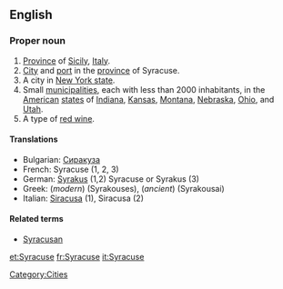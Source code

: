==English==
{{wikipedia}}

===Proper noun===
{{en-proper noun}}

# [[province|Province]] of [[Sicily]], [[Italy]].
# [[city|City]] and [[port]] in the [[province]] of Syracuse.
# A city in [[New York|New York state]].
# Small [[municipality|municipalities]], each with less than 2000 inhabitants, in the [[United States|American]] [[state]]s of [[Indiana]], [[Kansas]], [[Montana]], [[Nebraska]], [[Ohio]], and [[Utah]].
# A type of [[red wine]].

====Translations====
*Bulgarian: [[Сиракуза]]
*French: Syracuse (1, 2, 3)
*German: [[Syrakus]] (1,2) Syracuse or Syrakus (3)
*Greek: (''modern'') [[ ]] (Syrakouses), (''ancient'') [[ ]] (Syrakousai)
*Italian: [[Siracusa]] (1), Siracusa {{f}} (2)

====Related terms====
*[[Syracusan]]

[[Category:Cities]]

[[et:Syracuse]]
[[fr:Syracuse]]
[[it:Syracuse]]